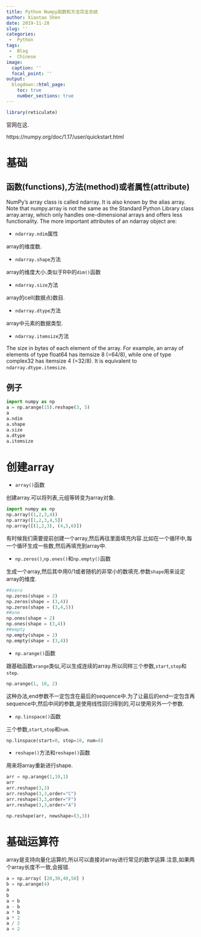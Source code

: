 ```yaml
---
title: Python Numpy函数和方法完全总结
author: Xiaotao Shen
date: 2019-11-28
slug: ''
categories:
 -  Python
tags:
 -  Blog
 -  Chinese
image:
  caption: ''
  focal_point: ''
output:
  blogdown::html_page:
    toc: true
    number_sections: true
---
```


```r
library(reticulate)
```

官网在这.

https://numpy.org/doc/1.17/user/quickstart.html

# 基础

## 函数(functions),方法(method)或者属性(attribute)

NumPy’s array class is called ndarray. It is also known by the alias array. Note that numpy.array is not the same as the Standard Python Library class array.array, which only handles one-dimensional arrays and offers less functionality. The more important attributes of an ndarray object are:

* `ndarray.ndim`属性

array的维度数.

* `ndarray.shape`方法

array的维度大小.类似于R中的`dim()`函数

* `ndarray.size`方法

array的cell(数据点)数目.

* `ndarray.dtype`方法

array中元素的数据类型.

* `ndarray.itemsize`方法

The size in bytes of each element of the array. For example, an array of elements of type float64 has itemsize 8 (=64/8), while one of type complex32 has itemsize 4 (=32/8). It is equivalent to `ndarray.dtype.itemsize`.

## 例子

```python
import numpy as np
a = np.arange(15).reshape(3, 5)
a
a.ndim
a.shape
a.size
a.dtype
a.itemsize
```


# 创建array

* `array()`函数

创建array.可以将列表,元组等转变为array对象.


```python
import numpy as np
np.array((1,2,3,4))
np.array([1,2,3,4,5])
np.array([(1,2,3), (4,5,6)])
```

有时候我们需要提前创建一个array,然后再往里面填充内容.比如在一个循环中,每一个循环生成一些数,然后再填充到array中.

* `np.zeros()`,`np.ones()`和`np.empty()`函数

生成一个array,然后其中用0/1或者随机的非常小的数填充.参数`shape`用来设定array的维度.

```python
##zero
np.zeros(shape = 2)
np.zeros(shape = (3,4))
np.zeros(shape = (3,4,5))
##one
np.ones(shape = 2)
np.ones(shape = (3,4))
##empty
np.empty(shape = 2)
np.empty(shape = (3,4))
```

* `np.arange()`函数

跟基础函数`arange`类似,可以生成连续的array.所以同样三个参数,`start`,`stop`和`step`.

```python
np.arange(1, 10, 2)
```

这种办法,end参数不一定包含在最后的sequence中.为了让最后的end一定包含再sequence中,然后中间的参数,是使用线性回归得到的,可以使用另外一个参数.

* `np.linspace()`函数

三个参数,`start`,`stop`和`num`.

```python
np.linspace(start=0, stop=10, num=8)
```

* `reshape()`方法和`reshape()`函数

用来将array重新进行shape.

```python
arr = np.arange(1,10,1)
arr
arr.reshape(3,3)
arr.reshape(3,3,order="C")
arr.reshape(3,3,order="F")
arr.reshape(3,3,order="A")

np.reshape(arr, newshape=(3,3))
```

# 基础运算符

array是支持向量化运算的,所以可以直接对array进行常见的数学运算.注意,如果两个array长度不一致,会报错.

```python
a = np.array( [20,30,40,50] )
b = np.arange(4)
a
b
a + b
a - b
a * b
a * 2
a / 2
a < 2
```



